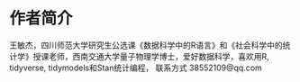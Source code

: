 # 作者简介 {#author .unnumbered}

王敏杰，四川师范大学研究生公选课《数据科学中的R语言》和《社会科学中的统计学》授课老师，西南交通大学量子物理学博士，爱好数据科学，喜欢用R, tidyverse, tidymodels和Stan统计编程，
联系方式 38552109@qq.com
